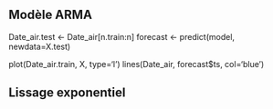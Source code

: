 ## Modèle ARMA

Date_air.test <- Date_air[n.train:n]
forecast <- predict(model, newdata=X.test)

plot(Date_air.train,  X, type='l')
lines(Date_air, forecast$ts,  col='blue')


## Lissage exponentiel


